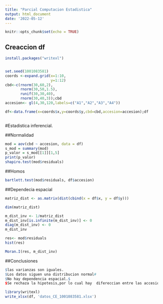 ```yaml
---
title: "Parcial Computacion Estadistica"
output: html_document
date: '2022-05-12'
---
```


```r
knitr::opts_chunk$set(echo = TRUE)
```

## Creaccion df
```r

install.packages("writexl")


set.seed(1001083581)
coords <-expand.grid(x=1:10,
                     y=1:12)
cbd<-c(rnorm(30,60,2),
       rnorm(30,50,1.5),
       runif(30,30,40),
       rnorm(30,40,3));cbd
accesion<- gl(4,30,120,labels=c("A1","A2","A3","A4"))

df<-data.frame(x=coords$x,y=coords$y,cbd=cbd,accesion=accesion);df
       
```
#Estadistica inferencial.

##Normalidad

```r
mod = aov(cbd ~ accesion, data = df)
s_mod = summary(mod)
p_valor = s_mod[[1]][1,5]
print(p_valor)
shapiro.test(mod$residuals)
```

##Homos

```r

bartlett.test(mod$residuals, df$accesion)

```
##Dependecia espacial

```r

matriz_dist <- as.matrix(dist(cbind(x = df$x, y = df$y)))

dim(matriz_dist)

m_dist_inv <- 1/matriz_dist
m_dist_inv[is.infinite(m_dist_inv)] <- 0
diag(m_dist_inv) <- 0
m_dist_inv

res<- mod$residuals
hist(res)

Moran.I(res, m_dist_inv)
```

##Conclusiones

```r
$las varianzas son iguales.
$Los datos siguen una distribucion normal#
$No hay dependencia espacial.$
$Se rechaza la hipotesis,por lo cual hay  difereccian entre las accesiones.
```



```r

library(writexl)
write_xlsx(df, 'datos_CE_1001083581.xlsx')

```


